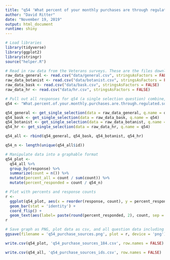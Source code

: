 ```yaml
---
title: "q54 'What percent of your monthly purchases are through regulated sources (dispensary, retail establishment, caregiver/authorized private cultivator)?' (Veterans)"
author: "David Ritter"
date: "November 19, 2019"
output: html_document
runtime: shiny
---
```


```r
# Load libraries
library(tidyverse)
library(ggplot2)
library(stringr)
source("helper.R")
```

```r
# Read in raw data from the Veterans surveys. These are the files downloaded from survey monkey saved as a .csv
raw_data_general <- read.csv("data/general.csv", stringsAsFactors = FALSE)
raw_data_botanist <- read.csv("data/botanist.csv", stringsAsFactors = FALSE)
raw_data_bask <- read.csv("data/bask.csv", stringsAsFactors = FALSE)
raw_data_hr <- read.csv("data/hr.csv", stringsAsFactors = FALSE)
```

```r
# Pull out all responses for q54 (a single selection question) combine, then determine 'question n'
q54 <- "What.percent.of.your.monthly.purchases.are.through.regulated.sources..dispensary..retail.establishment..caregiver.authorized.private.cultivator.."

q54_general <- get_single_selection(data = raw_data_general, q.name = q54)
q54_bask <- get_single_selection(data = raw_data_bask, q.name = q54)
q54_botanist <- get_single_selection(data = raw_data_botanist, q.name = q54)
q54_hr <- get_single_selection(data = raw_data_hr, q.name = q54)

q54_all <- rbind(q54_general, q54_bask, q54_botanist, q54_hr)

q54_n <- length(unique(q54_all$id))
```

```r
# Manipulate data into a graphable format
q54_plot <- 
  q54_all %>%
  group_by(response) %>%
  summarize(count = n()) %>%
  mutate(percent_all = count / sum(count)) %>%
  mutate(percent_responded = count / q54_n)
```

```r
# Plot with percents and response counts
r <- 
  ggplot(q54_plot, aes(x = reorder(response, count), y = percent_responded)) +
  geom_bar(stat = 'identity') +
  coord_flip() +
  geom_text(aes(label= paste(round(percent_responded, 2), count, sep = "***")))
r
```

```r
# Save graph as PNG, plot data as csv, and all question data including response IDs as csv (save question n and N at end of plot file as "_x.x")
ggsave(filename = 'q54_purchase_sources.png', plot = r, device = 'png')

write.csv(q54_plot, 'q54_purchase_sources_184.csv', row.names = FALSE)

write.csv(q54_all, 'q54_purchase_sources_ids.csv', row.names = FALSE)
```
